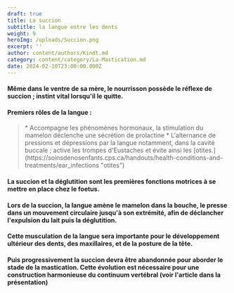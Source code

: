 ```yaml
---
draft: true
title: La succion
subtitle: la langue entre les dents
weight: 9
heroImg: /uploads/Succion.png
excerpt: ''
author: content/authors/Kindt.md
category: content/category/La-Mastication.md
date: 2024-02-10T23:00:00.000Z
---
```


#### Même dans le ventre de sa mère, le nourrisson possède le réflexe de succion ; instint vital lorsqu'il le quitte.

<Space height={15} />

#### Premiers rôles de la langue :

<Space />

<BlockQuote>
  * Accompagne les phénomènes hormonaux, la stimulation du mamelon déclenche une sécrétion de prolactine
  * L'alternance de pressions et dépressions par la langue notamment, dans la cavité buccale ; active les trompes d'Eustaches et évite ainsi les [otites.](https://soinsdenosenfants.cps.ca/handouts/health-conditions-and-treatments/ear_infections "otites")
</BlockQuote>

<Space height={20} />

#### La succion et la déglutition sont les premières fonctions motrices à se mettre en place chez le foetus.

#### Lors de la succion, la langue amène le mamelon dans la bouche, le presse dans un mouvement circulaire jusqu'à son extrémité, afin de déclancher l'expulsion du lait puis la déglutition.

#### Cette musculation de la langue sera importante pour le développement ultérieur des dents, des maxillaires, et de la posture de la tête.

<Space height={20} />

#### Puis progressivement la succion devra être abandonnée pour aborder le stade de la mastication. Cette évolution est nécessaire pour une construction harmonieuse du continuum vertébral (voir l'article dans la présentation)
